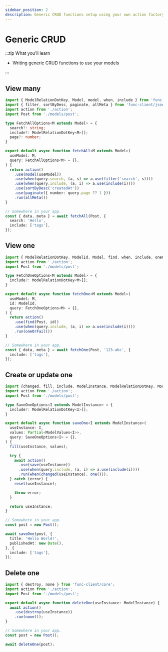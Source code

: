 ```yaml
---
sidebar_position: 2
description: Generic CRUD functions setup using your own action factory.
---
```


# Generic CRUD

:::tip What you'll learn

- Writing generic CRUD functions to use your models

:::

## View many

```typescript
import { ModelRelationDotKey, Model, model, when, include } from 'func-client/core';
import { filter, sortByDesc, paginate, allMeta } from 'func-client/json-api';
import action from './action';
import Post from './models/post';

type FetchAllOptions<M extends Model> = {
  search?: string;
  include?: ModelRelationDotKey<M>[];
  page?: number;
}

export default async function fetchAll<M extends Model>(
  useModel: M,
  query: FetchAllOptions<M> = {},
) {
  return action()
    .use(model(useModel))
    .use(when(query.search, (a, s) => a.use(filter('search', s))))
    .use(when(query.include, (a, i) => a.use(include(i))))
    .use(sortByDesc('createdAt'))
    .use(paginate({ number: query.page ?? 1 }))
    .run(allMeta())
}

// Somewhere in your app.
const { data, meta } = await fetchAll(Post, {
  search: 'Hello',
  include: ['tags'],
});
```

## View one

```typescript
import { ModelRelationDotKey, ModelId, Model, find, when, include, oneOrFail } from 'func-client/core';
import action from './action';
import Post from './models/post';

type FetchOneOptions<M extends Model> = {
  include?: ModelRelationDotKey<M>[];
}

export default async function fetchOne<M extends Model>(
  useModel: M,
  id: ModelId,
  query: FetchOneOptions<M> = {},
) {
  return action()
    .use(find(Post, id))
    .use(when(query.include, (a, i) => a.use(include(i))))
    .run(oneOrFail())
}

// Somewhere in your app.
const { data, meta } = await fetchOne(Post, '123-abc', {
  include: ['tags'],
});
```

## Create or update one

```typescript
import {changed, fill, include, ModelInstance, ModelRelationDotKey, ModelValues, one, reset, save, when} from 'func-client/core';
import action from './action';
import Post from './models/post';

type SaveOneOptions<I extends ModelInstance> = {
  include?: ModelRelationDotKey<I>[];
}

export default async function saveOne<I extends ModelInstance>(
  useInstance: I,
  values: Partial<ModelValues<I>>,
  query: SaveOneOptions<I> = {},
) {
  fill(useInstance, values);

  try {
    await action()
      .use(save(useInstance))
      .use(when(query.include, (a, i) => a.use(include(i))))
      .run(when(changed(useInstance), one()));
  } catch (error) {
    reset(useInstance);

    throw error;
  }

  return useInstance;
}

// Somewhere in your app.
const post = new Post();

await saveOne(post, {
  title: 'Hello World!',
  publishedAt: new Date(),
}, {
  include: ['tags'],
});
```

## Delete one

```javascript
import { destroy, none } from 'func-client/core';
import action from './action';
import Post from './models/post';

export default async function deleteOne(useInstance: ModelInstance) {
  await action()
    .use(destroy(useInstance))
    .run(none());
}

// Somewhere in your app.
const post = new Post();

await deleteOne(post);
```
